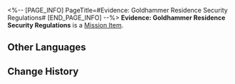 <%-- [PAGE_INFO]
PageTitle=#Evidence: Goldhammer Residence Security Regulations#
[END_PAGE_INFO] --%>
{{Item Infobox
|id          = 140343
|image       = Item Evidence- Goldhammer Residence Security Regulations.png
|type        = Mission Item
|invCategory = Missions
|rarity      = 3
|effect      = 
|description = A copy of the Goldhammer Residence Security Regulations. Sparkle probably made it up on the spot just for this detective game. It says:<br />"To prevent criminals from hurting our great and lovely Miss Sparkle, the Goldhammer Residence shall abide by the following regulations from today onwards:<br />1. All retainers and visitors must enter and exit the Golden Hammer Residence using the facial recognition system.<br />2. Those who cannot pass through the facial recognition system will be killed on the spot.<br />3. These regulations are in effect indefinitely."
}}
'''Evidence: Goldhammer Residence Security Regulations''' is a [[Mission Item]].

==Other Languages==
{{Other Languages
|en   = Evidence: Goldhammer Residence Security Regulations
|zhs  = 证物：金槌府邸安全规范
|zht  = 證物：金槌府邸安全規範
|ja   = 証拠品：金槌屋安全規制
|ko   = 증거물: 골든해머 저택 안전 규범
|es   = Prueba: normas de seguridad de la Mansión Mazaoro
|fr   = Preuve : Règlement de sécurité de la Résidence Masse-D'or
|ru   = Улика: правила безопасности особняка Златомолотов
|th   = หลักฐาน: มาตรการความปลอดภัยของคฤหาสน์ Goldhammer
|vi   = Vật Chứng: Quy Tắc An Toàn Phủ Búa Vàng
|de   = Beweisstück: Sicherheitsvorschriften der Goldhammer-Residenz
|id   = Barang Bukti: Regulasi Keamanan Kediaman Goldhammer
|pt   = Evidência: Regras de Segurança da Residência do Martelo de Ouro
}}

==Change History==
{{Change History|2.0}}